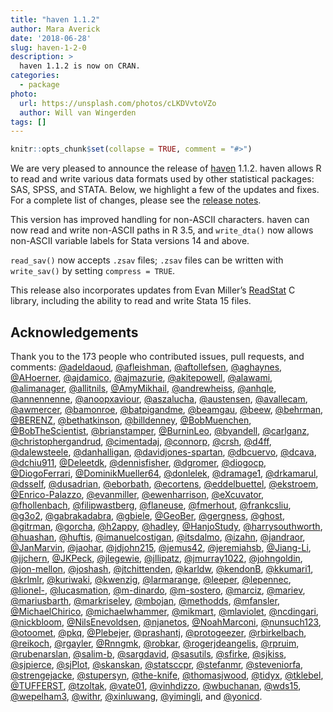 ```yaml
---
title: "haven 1.1.2"
author: Mara Averick
date: '2018-06-28'
slug: haven-1-2-0
description: >
  haven 1.1.2 is now on CRAN.
categories:
  - package
photo:
  url: https://unsplash.com/photos/cLKDVvtoVZo
  author: Will van Wingerden
tags: []
---
```


```r
knitr::opts_chunk$set(collapse = TRUE, comment = "#>")
```


We are very pleased to announce the release of 
[haven](https://haven.tidyverse.org/) 1.1.2. haven allows R to read and write various data formats used by other statistical packages: SAS, SPSS, and STATA. Below, we highlight a few of the updates and fixes. For a complete list of 
changes, please see the [release notes](https://github.com/tidyverse/haven/blob/master/NEWS.md).

This version has improved handling for non-ASCII characters. haven can now
read and write non-ASCII paths in R 3.5, and `write_dta()` now allows non-ASCII
variable labels for Stata versions 14 and above.

`read_sav()` now accepts `.zsav` files; `.zsav` files can be written with `write_sav()` by setting `compress = TRUE`.

This release also incorporates updates from Evan Miller's [ReadStat](https://github.com/WizardMac/ReadStat) C library, including the 
ability to read and write Stata 15 files.

## Acknowledgements

Thank you to the 173 people who contributed issues, pull requests, and comments: [\@adeldaoud](https://github.com/adeldaoud), [\@afleishman](https://github.com/afleishman), [\@aftollefsen](https://github.com/aftollefsen), [\@aghaynes](https://github.com/aghaynes), [\@AHoerner](https://github.com/AHoerner), [\@ajdamico](https://github.com/ajdamico), [\@ajmazurie](https://github.com/ajmazurie), [\@akitepowell](https://github.com/akitepowell), [\@alawami](https://github.com/alawami), [\@alimanager](https://github.com/alimanager), [\@allitnils](https://github.com/allitnils), [\@AmyMikhail](https://github.com/AmyMikhail), [\@andrewheiss](https://github.com/andrewheiss), [\@anhqle](https://github.com/anhqle), [\@annennenne](https://github.com/annennenne), [\@anoopxaviour](https://github.com/anoopxaviour), [\@aszalucha](https://github.com/aszalucha), [\@austensen](https://github.com/austensen), [\@avallecam](https://github.com/avallecam), [\@awmercer](https://github.com/awmercer), [\@bamonroe](https://github.com/bamonroe), [\@batpigandme](https://github.com/batpigandme), [\@beamgau](https://github.com/beamgau), [\@beew](https://github.com/beew), [\@behrman](https://github.com/behrman), [\@BERENZ](https://github.com/BERENZ), [\@bethatkinson](https://github.com/bethatkinson), [\@billdenney](https://github.com/billdenney), [\@BobMuenchen](https://github.com/BobMuenchen), [\@BobTheScientist](https://github.com/BobTheScientist), [\@brianstamper](https://github.com/brianstamper), [\@BurninLeo](https://github.com/BurninLeo), [\@byandell](https://github.com/byandell), [\@carlganz](https://github.com/carlganz), [\@christophergandrud](https://github.com/christophergandrud), [\@cimentadaj](https://github.com/cimentadaj), [\@connorp](https://github.com/connorp), [\@crsh](https://github.com/crsh), [\@d4ff](https://github.com/d4ff), [\@dalewsteele](https://github.com/dalewsteele), [\@danhalligan](https://github.com/danhalligan), [\@davidjones-spartan](https://github.com/davidjones-spartan), [\@dbcuervo](https://github.com/dbcuervo), [\@dcava](https://github.com/dcava), [\@dchiu911](https://github.com/dchiu911), [\@Deleetdk](https://github.com/Deleetdk), [\@dennisfisher](https://github.com/dennisfisher), [\@dgromer](https://github.com/dgromer), [\@diogocp](https://github.com/diogocp), [\@DiogoFerrari](https://github.com/DiogoFerrari), [\@DominikMueller64](https://github.com/DominikMueller64), [\@donlelek](https://github.com/donlelek), [\@dramage1](https://github.com/dramage1), [\@drkamarul](https://github.com/drkamarul), [\@dsself](https://github.com/dsself), [\@dusadrian](https://github.com/dusadrian), [\@eborbath](https://github.com/eborbath), [\@ecortens](https://github.com/ecortens), [\@eddelbuettel](https://github.com/eddelbuettel), [\@ekstroem](https://github.com/ekstroem), [\@Enrico-Palazzo](https://github.com/Enrico-Palazzo), [\@evanmiller](https://github.com/evanmiller), [\@ewenharrison](https://github.com/ewenharrison), [\@eXcuvator](https://github.com/eXcuvator), [\@fhollenbach](https://github.com/fhollenbach), [\@filipwastberg](https://github.com/filipwastberg), [\@flaneuse](https://github.com/flaneuse), [\@fmerhout](https://github.com/fmerhout), [\@frankcsliu](https://github.com/frankcsliu), [\@g3o2](https://github.com/g3o2), [\@gabrakadabra](https://github.com/gabrakadabra), [\@gbiele](https://github.com/gbiele), [\@GeoBer](https://github.com/GeoBer), [\@gergness](https://github.com/gergness), [\@ghost](https://github.com/ghost), [\@gitrman](https://github.com/gitrman), [\@gorcha](https://github.com/gorcha), [\@h2appy](https://github.com/h2appy), [\@hadley](https://github.com/hadley), [\@HanjoStudy](https://github.com/HanjoStudy), [\@harrysouthworth](https://github.com/harrysouthworth), [\@huashan](https://github.com/huashan), [\@huftis](https://github.com/huftis), [\@imanuelcostigan](https://github.com/imanuelcostigan), [\@itsdalmo](https://github.com/itsdalmo), [\@izahn](https://github.com/izahn), [\@jandraor](https://github.com/jandraor), [\@JanMarvin](https://github.com/JanMarvin), [\@jaohar](https://github.com/jaohar), [\@jdjohn215](https://github.com/jdjohn215), [\@jemus42](https://github.com/jemus42), [\@jeremiahsb](https://github.com/jeremiahsb), [\@Jiang-Li](https://github.com/Jiang-Li), [\@jjchern](https://github.com/jjchern), [\@JKPeck](https://github.com/JKPeck), [\@jlegewie](https://github.com/jlegewie), [\@jllipatz](https://github.com/jllipatz), [\@jmurray1022](https://github.com/jmurray1022), [\@johngoldin](https://github.com/johngoldin), [\@jon-mellon](https://github.com/jon-mellon), [\@joshash](https://github.com/joshash), [\@jtchittenden](https://github.com/jtchittenden), [\@karldw](https://github.com/karldw), [\@kendonB](https://github.com/kendonB), [\@kkumari1](https://github.com/kkumari1), [\@krlmlr](https://github.com/krlmlr), [\@kuriwaki](https://github.com/kuriwaki), [\@kwenzig](https://github.com/kwenzig), [\@larmarange](https://github.com/larmarange), [\@leeper](https://github.com/leeper), [\@lepennec](https://github.com/lepennec), [\@lionel-](https://github.com/lionel-), [\@lucasmation](https://github.com/lucasmation), [\@m-dinardo](https://github.com/m-dinardo), [\@m-sostero](https://github.com/m-sostero), [\@marciz](https://github.com/marciz), [\@mariev](https://github.com/mariev), [\@mariusbarth](https://github.com/mariusbarth), [\@markriseley](https://github.com/markriseley), [\@mbojan](https://github.com/mbojan), [\@methodds](https://github.com/methodds), [\@mfansler](https://github.com/mfansler), [\@MichaelChirico](https://github.com/MichaelChirico), [\@michaelwhammer](https://github.com/michaelwhammer), [\@mikmart](https://github.com/mikmart), [\@mlaviolet](https://github.com/mlaviolet), [\@ncdingari](https://github.com/ncdingari), [\@nickbloom](https://github.com/nickbloom), [\@NilsEnevoldsen](https://github.com/NilsEnevoldsen), [\@njanetos](https://github.com/njanetos), [\@NoahMarconi](https://github.com/NoahMarconi), [\@nunsuch123](https://github.com/nunsuch123), [\@otoomet](https://github.com/otoomet), [\@pkq](https://github.com/pkq), [\@Plebejer](https://github.com/Plebejer), [\@prashantj](https://github.com/prashantj), [\@protogeezer](https://github.com/protogeezer), [\@rbirkelbach](https://github.com/rbirkelbach), [\@reikoch](https://github.com/reikoch), [\@rgayler](https://github.com/rgayler), [\@Rnngmk](https://github.com/Rnngmk), [\@robkar](https://github.com/robkar), [\@rogerjdeangelis](https://github.com/rogerjdeangelis), [\@rpruim](https://github.com/rpruim), [\@rubenarslan](https://github.com/rubenarslan), [\@salim-b](https://github.com/salim-b), [\@sargdavid](https://github.com/sargdavid), [\@sasutils](https://github.com/sasutils), [\@sfirke](https://github.com/sfirke), [\@sjkiss](https://github.com/sjkiss), [\@sjpierce](https://github.com/sjpierce), [\@sjPlot](https://github.com/sjPlot), [\@skanskan](https://github.com/skanskan), [\@statsccpr](https://github.com/statsccpr), [\@stefanmr](https://github.com/stefanmr), [\@steveniorfa](https://github.com/steveniorfa), [\@strengejacke](https://github.com/strengejacke), [\@stupersyn](https://github.com/stupersyn), [\@the-knife](https://github.com/the-knife), [\@thomasjwood](https://github.com/thomasjwood), [\@tidyx](https://github.com/tidyx), [\@tklebel](https://github.com/tklebel), [\@TUFFERST](https://github.com/TUFFERST), [\@tzoltak](https://github.com/tzoltak), [\@vate01](https://github.com/vate01), [\@vinhdizzo](https://github.com/vinhdizzo), [\@wbuchanan](https://github.com/wbuchanan), [\@wds15](https://github.com/wds15), [\@wepelham3](https://github.com/wepelham3), [\@withr](https://github.com/withr), [\@xinluwang](https://github.com/xinluwang), [\@yimingli](https://github.com/yimingli), and [\@yonicd](https://github.com/yonicd).

